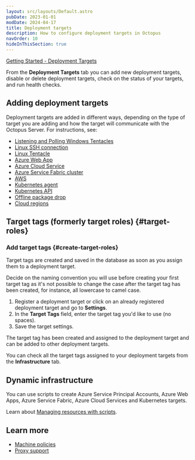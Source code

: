 ```yaml
---
layout: src/layouts/Default.astro
pubDate: 2023-01-01
modDate: 2024-04-17
title: Deployment targets
description: How to configure deployment targets in Octopus
navOrder: 10
hideInThisSection: true
---
```



[Getting Started - Deployment Targets](https://www.youtube.com/watch?v=CBws8yDaN4w)

<DeploymentTargets />

From the **Deployment Targets** tab you can add new deployment targets, disable or delete deployment targets, check on the status of your targets, and run health checks.

## Adding deployment targets

Deployment targets are added in different ways, depending on the type of target you are adding and how the target will communicate with the Octopus Server. For instructions, see:

- [Listening and Polling Windows Tentacles](/docs/infrastructure/deployment-targets/tentacle/windows)
- [Linux SSH connection](/docs/infrastructure/deployment-targets/linux/ssh-target)
- [Linux Tentacle](/docs/infrastructure/deployment-targets/tentacle/linux)
- [Azure Web App](/docs/infrastructure/deployment-targets/azure/web-app-targets)
- [Azure Cloud Service](/docs/infrastructure/deployment-targets/azure/cloud-service-targets)
- [Azure Service Fabric cluster](/docs/infrastructure/deployment-targets/azure/service-fabric-cluster-targets)
- [AWS](/docs/infrastructure/accounts/aws)
- [Kubernetes agent](/docs/infrastructure/deployment-targets/kubernetes/kubernetes-agent)
- [Kubernetes API](/docs/infrastructure/deployment-targets/kubernetes/kubernetes-api)
- [Offline package drop](/docs/infrastructure/deployment-targets/offline-package-drop)
- [Cloud regions](/docs/infrastructure/deployment-targets/cloud-regions)

## Target tags (formerly target roles) \{#target-roles}

<TargetRoles />

### Add target tags \{#create-target-roles}

Target tags are created and saved in the database as soon as you assign them to a deployment target.

Decide on the naming convention you will use before creating your first target tag as it's not possible to change the case after the target tag has been created, for instance, all lowercase to camel case.

1. Register a deployment target or click on an already registered deployment target and go to **Settings**.
2. In the **Target Tags** field, enter the target tag you'd like to use (no spaces).
3. Save the target settings.

The target tag has been created and assigned to the deployment target and can be added to other deployment targets.

You can check all the target tags assigned to your deployment targets from the **Infrastructure** tab.

## Dynamic infrastructure

You can use scripts to create Azure Service Principal Accounts, Azure Web Apps, Azure Service Fabric, Azure Cloud Services and Kubernetes targets.

Learn about [Managing resources with scripts](/docs/infrastructure/deployment-targets/dynamic-infrastructure).

## Learn more

- [Machine policies](/docs/infrastructure/deployment-targets/machine-policies)
- [Proxy support](/docs/infrastructure/deployment-targets/proxy-support)
